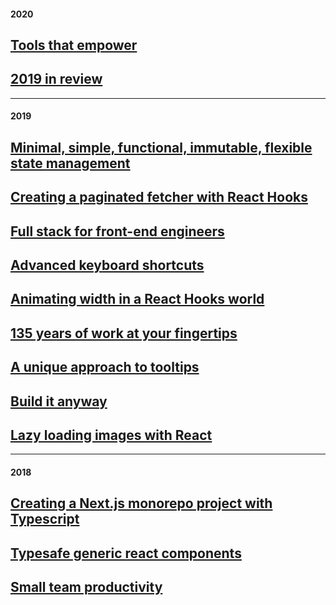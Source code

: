 #### 2020

## [Tools that empower](/blog/tools-that-empower)

## [2019 in review](/blog/2019-in-review)

---

#### 2019

## [Minimal, simple, functional, immutable, flexible state management](/blog/simple-state-management)

## [Creating a paginated fetcher with React Hooks](/blog/paginated-hooks)

## [Full stack for front-end engineers](/blog/full-stack-for-front-end)

## [Advanced keyboard shortcuts](/blog/advanced-keyboard-shortcuts)

## [Animating width in a React Hooks world](/blog/animating-width-in-a-react-hooks-world)

## [135 years of work at your fingertips](/blog/135-years-of-work-at-your-fingertips)

## [A unique approach to tooltips](/blog/a-unique-approach-to-tooltips)

## [Build it anyway](/blog/build-it-anyway)

## [Lazy loading images with React](/blog/lazy-loading-images-with-react)

---

#### 2018

## [Creating a Next.js monorepo project with Typescript](/blog/next-typescript-monorepo)

## [Typesafe generic react components](/blog/typesafe-react-components)

## [Small team productivity](/blog/productivity)
